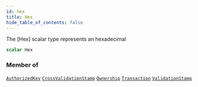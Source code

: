```yaml
---
id: hex
title: Hex
hide_table_of_contents: false
---
```








The [Hex] scalar type represents an hexadecimal

```graphql
scalar Hex
```




### Member of

[`AuthorizedKey`](/build/api/schema/objects/authorized-key)  <Badge class="secondary" text="object"/><Bullet />[`CrossValidationStamp`](/build/api/schema/objects/cross-validation-stamp)  <Badge class="secondary" text="object"/><Bullet />[`Ownership`](/build/api/schema/objects/ownership)  <Badge class="secondary" text="object"/><Bullet />[`Transaction`](/build/api/schema/objects/transaction)  <Badge class="secondary" text="object"/><Bullet />[`ValidationStamp`](/build/api/schema/objects/validation-stamp)  <Badge class="secondary" text="object"/>



